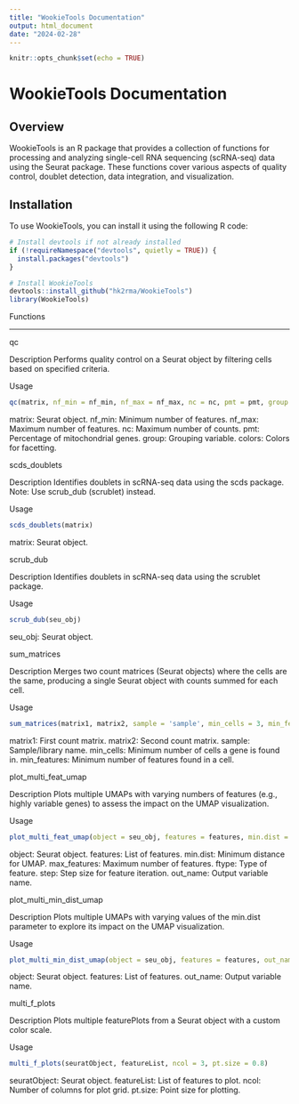 ---
title: "WookieTools Documentation"
output: html_document
date: "2024-02-28"
---

```{r setup, include=FALSE}
knitr::opts_chunk$set(echo = TRUE)
```

# WookieTools Documentation

## Overview

WookieTools is an R package that provides a collection of functions for processing and analyzing single-cell RNA sequencing (scRNA-seq) data using the Seurat package. These functions cover various aspects of quality control, doublet detection, data integration, and visualization.

## Installation

To use WookieTools, you can install it using the following R code:

```{r, install Wookie Tools}
# Install devtools if not already installed
if (!requireNamespace("devtools", quietly = TRUE)) {
  install.packages("devtools")
}

# Install WookieTools
devtools::install_github("hk2rma/WookieTools")
library(WookieTools)
```

Functions

---------
qc

Description
Performs quality control on a Seurat object by filtering cells based on specified criteria.

Usage
```{r qc}
qc(matrix, nf_min = nf_min, nf_max = nf_max, nc = nc, pmt = pmt, group = 'orig.ident', colors = NULL)
```
matrix: Seurat object.
nf_min: Minimum number of features.
nf_max: Maximum number of features.
nc: Maximum number of counts.
pmt: Percentage of mitochondrial genes.
group: Grouping variable.
colors: Colors for facetting.


scds_doublets

Description
Identifies doublets in scRNA-seq data using the scds package. Note: Use scrub_dub (scrublet) instead.

Usage
```{r scds}
scds_doublets(matrix)
```
matrix: Seurat object.


scrub_dub

Description
Identifies doublets in scRNA-seq data using the scrublet package.

Usage
```{r, scrublet}
scrub_dub(seu_obj)
```
seu_obj: Seurat object.


sum_matrices

Description
Merges two count matrices (Seurat objects) where the cells are the same, producing a single Seurat object with counts summed for each cell.

Usage
```{r sum matrices}
sum_matrices(matrix1, matrix2, sample = 'sample', min_cells = 3, min_features = 200)
```
matrix1: First count matrix.
matrix2: Second count matrix.
sample: Sample/library name.
min_cells: Minimum number of cells a gene is found in.
min_features: Minimum number of features found in a cell.

plot_multi_feat_umap

Description
Plots multiple UMAPs with varying numbers of features (e.g., highly variable genes) to assess the impact on the UMAP visualization.

Usage
```{r multiple feature UMAP}
plot_multi_feat_umap(object = seu_obj, features = features, min.dist = 0.1, max_features = 3000, ftype='HVG', step = 500, out_name = 'combined_umap')
```
object: Seurat object.
features: List of features.
min.dist: Minimum distance for UMAP.
max_features: Maximum number of features.
ftype: Type of feature.
step: Step size for feature iteration.
out_name: Output variable name.


plot_multi_min_dist_umap

Description
Plots multiple UMAPs with varying values of the min.dist parameter to explore its impact on the UMAP visualization.

Usage
```{r, multiple min.dist UMAP}
plot_multi_min_dist_umap(object = seu_obj, features = features, out_name = 'min_dist_umaps')
```
object: Seurat object.
features: List of features.
out_name: Output variable name.

multi_f_plots

Description
Plots multiple featurePlots from a Seurat object with a custom color scale.

Usage
```{r, multiple feature plots}
multi_f_plots(seuratObject, featureList, ncol = 3, pt.size = 0.8)
```
seuratObject: Seurat object.
featureList: List of features to plot.
ncol: Number of columns for plot grid.
pt.size: Point size for plotting.



